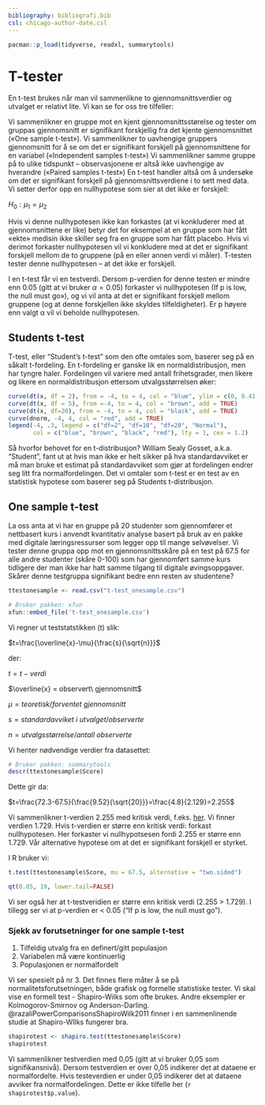 ```yaml
---
bibliography: bibliografi.bib  
csl: chicago-author-date.csl
---
```


```r
pacman::p_load(tidyverse, readxl, summarytools)

```


# T-tester

En t-test brukes når man vil sammenlikne to gjennomsnittsverdier og utvalget er relativt lite. Vi kan se for oss tre tilfeller:

Vi sammenlikner en gruppe mot en kjent gjennomsnittsstørelse og tester om gruppas gjennomsnitt er signifikant forskjellig fra det kjente gjennomsnittet («One sample t-test»).
Vi sammenlikner to uavhengige gruppers gjennomsnitt for å se om det er signifikant forskjell på gjennomsnittene for en variabel («Independent samples t-test»)
Vi sammenlikner samme gruppe på to ulike tidspunkt – observasjonene er altså ikke uavhengige av hverandre («Paired samples t-test»)
En t-test handler altså om å undersøke om det er signifikant forskjell på gjennomsnittsverdiene i to sett med data. Vi setter derfor opp en nullhypotese som sier at det ikke er forskjell:

$H_0: \mu_1 = \mu_2$

Hvis vi denne nullhypotesen ikke kan forkastes (at vi konkluderer med at gjennomsnittene er like) betyr det for eksempel at en gruppe som har fått «ekte» medisin ikke skiller seg fra en gruppe som har fått placebo. Hvis vi derimot forkaster nullhypotesen vil vi konkludere med at det er signifikant forskjell mellom de to gruppene (på en eller annen verdi vi måler). T-testen tester denne nullhypotesen – at det ikke er forskjell.

I en t-test får vi en testverdi. Dersom p-verdien for denne testen er mindre enn 0.05 (gitt at vi bruker $\alpha = 0.05$) forkaster vi nullhypotesen (If p is low, the null must go»), og vi vil anta at det er signifikant forskjell mellom gruppene (og at denne forskjellen ikke skyldes tilfeldigheter). Er p høyere enn valgt α vil vi beholde nullhypotesen.

## Students t-test

T-test, eller "Student’s t-test" som den ofte omtales som, baserer seg på en såkalt t-fordeling. En t-fordeling er ganske lik en normaldistribusjon, men har tyngre haler. Fordelingen vil variere med antall frihetsgrader, men likere og likere en normaldistribusjon ettersom utvalgsstørrelsen øker:

```r
curve(dt(x, df = 2), from = -4, to = 4, col = "blue", ylim = c(0, 0.41))
curve(dt(x, df = 5), from =-4, to = 4, col = "brown", add = TRUE)
curve(dt(x, df=20), from = -4, to = 4, col = "black", add = TRUE)
curve(dnorm, -4, 4, col = "red", add = TRUE)
legend(-4, .3, legend = c("df=2", "df=10", "df=20", "Normal"),
       col = c("blue", "brown", "black", "red"), lty = 1, cex = 1.2)
```

Så hvorfor behovet for en t-distribusjon? William Sealy Gosset, a.k.a. "Student", fant ut at hvis man ikke er helt sikker på hva standardavviket er må man bruke et estimat på standardavviket som gjør at fordelingen endrer seg litt fra normalfordelingen. Det vi omtaler som t-test er en test av en statistisk hypotese som baserer seg på Students t-distribusjon.

## One sample t-test

La oss anta at vi har en gruppe på 20 studenter som gjennomfører et nettbasert kurs i anvendt kvantitativ analyse basert på bruk av en pakke med digitale læringsressurser som legger opp til mange selvøvelser. Vi tester denne gruppa opp mot en gjennomsnittsskåre på en test på 67.5 for alle andre studenter (skåre 0-100) som har gjennomført samme kurs tidligere der man ikke har hatt samme tilgang til digitale øvingsoppgaver. Skårer denne testgruppa signifikant bedre enn resten av studentene?

```r
ttestonesample <- read.csv("t-test_onesample.csv")
```

```r
# Bruker pakken: xfun
xfun::embed_file('t-test_onesample.csv')
```

Vi regner ut teststatstikken (t) slik:

$t=\frac{\overline{x}-\mu}{\frac{s}{\sqrt{n}}}$

der:

$t = t-verdi$

$\overline{x} = observert\ gjennomsnitt$

$\mu = teoretisk/forventet\ gjennomsnitt$

$s = standardavviket\ i\ utvalget/observerte$

$n=utvalgsstørrelse/antall\ observerte$

Vi henter nødvendige verdier fra datasettet:
```r
# Bruker pakken: summarytools
descr(ttestonesample$Score)
```

Dette gir da:

$t=\frac{72.3-67.5}{\frac{9.52}{\sqrt{20}}}=\frac{4.8}{2.129}=2.255$

Vi sammenlikner t-verdien 2.255 med kritisk verdi, f.eks. [her](https://www.itl.nist.gov/div898/handbook/eda/section3/eda3672.htm). Vi finner verdien 1.729. Hvis t-verdien er større enn kritisk verdi: forkast nullhypotesen. Her forkaster vi nullhypotsesen fordi 2.255 er større enn 1.729. Vår alternative hypotese om at det er signifikant forskjell er styrket.

I R bruker vi:
```r
t.test(ttestonesample$Score, mu = 67.5, alternative = "two.sided")
```

```r
qt(0.05, 19, lower.tail=FALSE)
```

Vi ser også her at t-testveridien er større enn kritisk verdi (2.255 > 1.729). I tillegg ser vi at p-verdien er < 0.05 ("If p is low, the null must go"). 

### Sjekk av forutsetninger for one sample t-test

1. Tilfeldig utvalg fra en definert/gitt populasjon
2. Variabelen må være kontinuerlig
3. Populasjonen er normalfordelt

Vi ser spesielt på nr 3. Det finnes flere måter å se på normalitetsforutsetningen, både grafisk og formelle statistiske tester. Vi skal vise en formell test - Shapiro-Wilks som ofte brukes. Andre eksempler er Kolmogorov-Smirnov og Anderson-Darling. @razaliPowerComparisonsShapiroWilk2011 finner i en sammenlinende studie at Shapiro-WIlks fungerer bra.

```r
shapirotest <- shapiro.test(ttestonesample$Score)
shapirotest
```

Vi sammenlikner testverdien med 0,05 (gitt at vi bruker 0,05 som signifikansnivå). Dersom testverdien er over 0,05 indikerer det at dataene er normalfordelte. Hvis testeverdien er under 0,05 indikerer det at dataene avviker fra normalfordelingen. Dette er ikke tilfelle her (`r shapirotest$p.value`).

